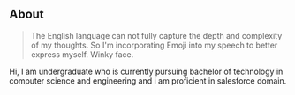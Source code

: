 ## About

> The English language can not fully capture the depth and complexity of my thoughts. So I'm incorporating Emoji into my speech to better express myself. Winky face.

Hi, I am undergraduate who is currently pursuing bachelor of technology in computer science and engineering and i am proficient in salesforce domain.

